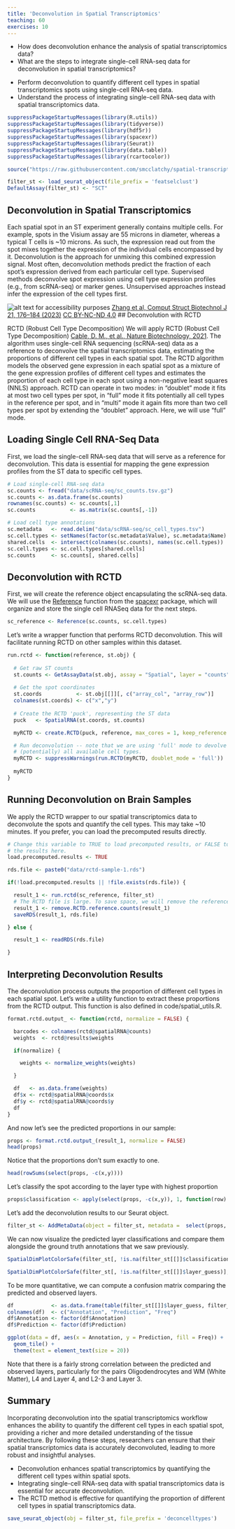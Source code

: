 ```yaml
---
title: 'Deconvolution in Spatial Transcriptomics'
teaching: 60
exercises: 10
---
```


:::::::::::::::::::::::::::::::::::::: questions 

- How does deconvolution enhance the analysis of spatial transcriptomics data?
- What are the steps to integrate single-cell RNA-seq data for deconvolution in spatial transcriptomics?

::::::::::::::::::::::::::::::::::::::::::::::::

::::::::::::::::::::::::::::::::::::: objectives

- Perform deconvolution to quantify different cell types in spatial transcriptomics spots using single-cell RNA-seq data.
- Understand the process of integrating single-cell RNA-seq data with spatial transcriptomics data.

::::::::::::::::::::::::::::::::::::::::::::::::

```r
suppressPackageStartupMessages(library(R.utils))
suppressPackageStartupMessages(library(tidyverse))
suppressPackageStartupMessages(library(hdf5r))
suppressPackageStartupMessages(library(spacexr))
suppressPackageStartupMessages(library(Seurat))
suppressPackageStartupMessages(library(data.table))
suppressPackageStartupMessages(library(rcartocolor))

source("https://raw.githubusercontent.com/smcclatchy/spatial-transcriptomics/main/code/spatial_utils.R")

filter_st <- load_seurat_object(file_prefix = 'featselclust')
DefaultAssay(filter_st) <- "SCT"

```

## Deconvolution in Spatial Transcriptomics

Each spatial spot in an ST experiment generally contains multiple cells. For example, 
spots in the Visium assay are 55 microns in diameter, whereas a typical T cells is ~10 microns.
As such, the expression read out from the spot mixes together the expression of the individual
cells encompassed by it. Deconvolution is the approach for unmixing this combined
expression signal. Most often, deconvolution methods predict the fraction of each spot's
expression derived from each particular cell type. Supervised methods deconvolve 
spot expression using cell type expression profiles (e.g., from scRNA-seq) or marker genes.
Unsupervised approaches instead infer the expression of the cell types first.

![Deconvolving spatial transcriptomics spots into their constituent cell types.](https://ars.els-cdn.com/content/image/1-s2.0-S200103702200558X-ga1_lrg.jpg){alt='alt text for accessibility purposes'}
<a href="https://www.sciencedirect.com/science/article/pii/S200103702200558X#f0015">Zhang et al,  Comput Struct Biotechnol J 21, 176–184 (2023)</a>
<a href="https://creativecommons.org/licenses/by-nc-nd/4.0/" rel="license">CC BY-NC-ND 4.0</a>
## Deconvolution with RCTD

RCTD (Robust Cell Type Decomposition) 
We will apply RCTD (Robust Cell Type Decomposition) 
[Cable, D. M., et al., Nature Biotechnology, 2021](https://www.ncbi.nlm.nih.gov/pmc/articles/PMC8606190). 
The algorithm uses single-cell RNA sequencing (scRNA-seq) data as a reference to deconvolve the 
spatial transcriptomics data, estimating the proportions of different cell types
in each spatial spot. The RCTD algorithm models the observed gene expression in 
each spatial spot as a mixture of the gene expression profiles of different cell
types and estimates the proportion of each cell type in each spot using a 
non-negative least squares (NNLS) approach. RCTD can operate in two modes: 
in "doublet" mode it fits at most two cell types per spot, in "full" mode it 
fits potentially all cell types in the reference per spot, and in "multi" mode 
it again fits more than two cell types per spot by extending the "doublet" 
approach. Here, we will use "full" mode.

## Loading Single Cell RNA-Seq Data

First, we load the single-cell RNA-seq data that will serve as a reference for
deconvolution. This data is essential for mapping the gene expression profiles 
from the ST data to specific cell types.

```r
# Load single-cell RNA-seq data
sc.counts <- fread("data/scRNA-seq/sc_counts.tsv.gz")
sc.counts <- as.data.frame(sc.counts)
rownames(sc.counts) <- sc.counts[,1]
sc.counts           <- as.matrix(sc.counts[,-1])

# Load cell type annotations
sc.metadata   <- read.delim("data/scRNA-seq/sc_cell_types.tsv")
sc.cell.types <- setNames(factor(sc.metadata$Value), sc.metadata$Name)
shared.cells  <- intersect(colnames(sc.counts), names(sc.cell.types))
sc.cell.types <- sc.cell.types[shared.cells]
sc.counts     <- sc.counts[, shared.cells]
```

## Deconvolution with RCTD

First, we will create the reference object encapsulating the scRNA-seq data.
We will use the [Reference](https://rdrr.io/github/dmcable/RCTD/man/Reference.html)
function from the [spacexr](https://github.com/dmcable/spacexr) package, which
will organize and store the single cell RNASeq data for the next steps.

```r
sc_reference <- Reference(sc.counts, sc.cell.types)
```


Let's write a wrapper function that performs RCTD deconvolution. This will 
facilitate running RCTD on other samples within this dataset.

```r
run.rctd <- function(reference, st.obj) {
  
  # Get raw ST counts
  st.counts <- GetAssayData(st.obj, assay = "Spatial", layer = "counts")
  
  # Get the spot coordinates
  st.coords           <- st.obj[[]][, c("array_col", "array_row")]
  colnames(st.coords) <- c("x","y")
    
  # Create the RCTD 'puck', representing the ST data
  puck   <- SpatialRNA(st.coords, st.counts)

  myRCTD <- create.RCTD(puck, reference, max_cores = 1, keep_reference = TRUE)

  # Run deconvolution -- note that we are using 'full' mode to devolve a spot into 
  # (potentially) all available cell types.
  myRCTD <- suppressWarnings(run.RCTD(myRCTD, doublet_mode = 'full'))
  
  myRCTD
}
```

## Running Deconvolution on Brain Samples

We apply the RCTD wrapper to our spatial transcriptomics data to deconvolute the 
spots and quantify the cell types. This may take ~10 minutes. If you prefer, 
you can load the precomputed results directly.

```r
# Change this variable to TRUE to load precomputed results, or FALSE to compute
# the results here.
load.precomputed.results <- TRUE

rds.file <- paste0("data/rctd-sample-1.rds")

if(!load.precomputed.results || !file.exists(rds.file)) {

  result_1 <- run.rctd(sc_reference, filter_st)
  # The RCTD file is large. To save space, we will remove the reference counts.
  result_1 <- remove.RCTD.reference.counts(result_1)
  saveRDS(result_1, rds.file)

} else {

  result_1 <- readRDS(rds.file)

}
```

## Interpreting Deconvolution Results

The deconvolution process outputs the proportion of different cell types in each
spatial spot. Let's write a utility function to extract these proportions from 
the RCTD output. This function is also defined in code/spatial_utils.R.

```r
format.rctd.output_ <- function(rctd, normalize = FALSE) {

  barcodes <- colnames(rctd@spatialRNA@counts)
  weights  <- rctd@results$weights

  if(normalize) {

    weights <- normalize_weights(weights)

  }

  df   <- as.data.frame(weights)
  df$x <- rctd@spatialRNA@coords$x
  df$y <- rctd@spatialRNA@coords$y
  df
}
```

And now let's see the predicted proportions in our sample:

```r
props <- format.rctd.output_(result_1, normalize = FALSE)
head(props)
```

Notice that the proportions don't sum exactly to one.

```r
head(rowSums(select(props, -c(x,y))))
```

Let's classify the spot according to the layer type with highest proportion

```r
props$classification <- apply(select(props, -c(x,y)), 1, function(row) names(row)[which.max(row)])
```

Let's add the deconvolution results to our Seurat object.

```r
filter_st <- AddMetaData(object = filter_st, metadata =  select(props, -c(x,y)))
```

We can now visualize the predicted layer classifications and compare them alongside
the ground truth annotations that we saw previously.

```r
SpatialDimPlotColorSafe(filter_st[, !is.na(filter_st[[]]$classification)], "classification")
```

```r
SpatialDimPlotColorSafe(filter_st[, !is.na(filter_st[[]]$layer_guess)], "layer_guess")
```


To be more quantitative, we can compute a confusion matrix comparing the predicted and observed
layers.

```r
df            <- as.data.frame(table(filter_st[[]]$layer_guess, filter_st[[]]$classification))
colnames(df)  <- c("Annotation", "Prediction", "Freq")
df$Annotation <- factor(df$Annotation)
df$Prediction <- factor(df$Prediction)

ggplot(data = df, aes(x = Annotation, y = Prediction, fill = Freq)) + 
  geom_tile() +
  theme(text = element_text(size = 20))
```

Note that there is a fairly strong correlation between the predicted and observed layers,
particularly for the pairs Oligodendrocytes and WM (White Matter), L4 and Layer 4, and L2-3 and Layer 3.

## Summary

Incorporating deconvolution into the spatial transcriptomics workflow enhances the ability to quantify the different cell
types in each spatial spot, providing a richer and more detailed understanding of the tissue architecture. By following
these steps, researchers can ensure that their spatial transcriptomics data is accurately deconvoluted, leading to more
robust and insightful analyses.

:::::::::::::::::::::::::::::::::: keypoints

- Deconvolution enhances spatial transcriptomics by quantifying the different cell types within spatial spots.
- Integrating single-cell RNA-seq data with spatial transcriptomics data is essential for accurate deconvolution.
- The RCTD method is effective for quantifying the proportion of different cell types in spatial transcriptomics data.

:::::::::::::::::::::::::::::::::::::::::::::


```r
save_seurat_object(obj = filter_st, file_prefix = 'deconcelltypes')
```
